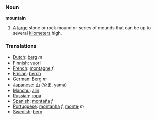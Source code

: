 === Noun ===

'''mountain'''

#A [[large]] stone or rock mound or series of mounds that can be up to several [[kilometer]]s high.

===Translations===
*[[Dutch]]: [[berg]] ''m''
*[[Finnish]]: [[vuori]]
*[[French]]: [[montagne]] ''f''
*[[Frisian]]: [[berch]]
*[[German]]: [[Berg]] ''m''
*[[Japanese]]: [[山]] ([[やま]], yama)
*[[Manchu]]: [[alin]]
*[[Russian]]: [[гора]]
*[[Spanish]]: [[montaña]] ''f''
*[[Portuguese]]: [[montanha]] ''f'', [[monte]] ''m''
*[[Swedish]]: [[berg]]